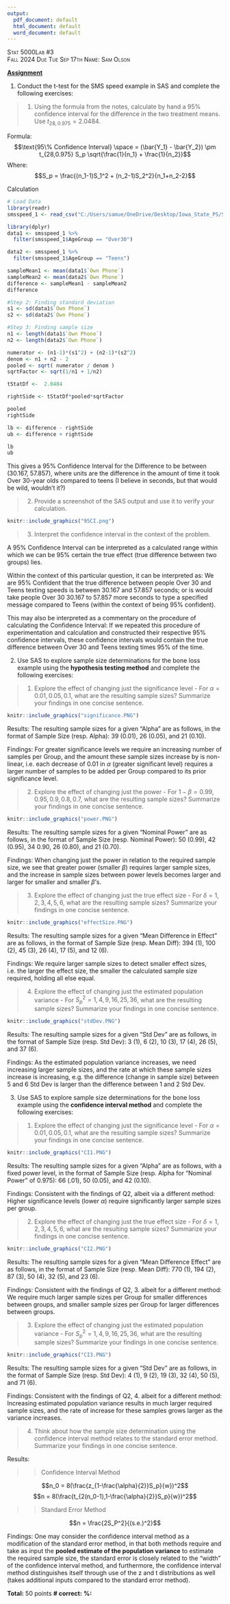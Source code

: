 ```yaml
---
output:
  pdf_document: default
  html_document: default
  word_document: default
---
```

[Stat 5000]{.smallcaps}[Lab #3]{.smallcaps}\
[Fall 2024]{.smallcaps} [Due Tue Sep 17th]{.smallcaps}
[Name: Sam Olson]{.smallcaps} \

**[Assignment]{.underline}**

1. Conduct the t-test for the SMS speed example in SAS and complete the following exercises:

> 1. Using the formula from the notes, calculate by hand a 95% confidence interval for the difference in the two treatment means. Use $t_{28,0.975}=2.0484$.

Formula: 
$$\text{95\% Confidence Interval} \space = (\bar{Y_1} - \bar{Y_2}) \pm t_{28,0.975} S_p \sqrt{\frac{1}{n_1} + \frac{1}{n_2}}$$
Where: 
$$S_p = \frac{(n_1-1)S_1^2 + (n_2-1)S_2^2}{n_1+n_2-2}$$

Calculation
```r
# Load Data 
library(readr)
smsspeed_1 <- read_csv("C:/Users/samue/OneDrive/Desktop/Iowa_State_PS/STAT 5000/Labs/Lab 3/smsspeed-1.csv")
```

```r
library(dplyr)
data1 <- smsspeed_1 %>% 
  filter(smsspeed_1$AgeGroup == "Over30")

data2 <- smsspeed_1 %>% 
  filter(smsspeed_1$AgeGroup == "Teens")

sampleMean1 <- mean(data1$`Own Phone`)
sampleMean2 <- mean(data2$`Own Phone`)
difference <- sampleMean1 - sampleMean2 
difference
```

```r
#Step 2: Finding standard deviation 
s1 <- sd(data1$`Own Phone`)
s2 <- sd(data2$`Own Phone`)

#Step 3: Finding sample size 
n1 <- length(data1$`Own Phone`)
n2 <- length(data2$`Own Phone`)

numerator <- (n1-1)*(s1^2) + (n2-1)*(s2^2)
denom <- n1 + n2 - 2
pooled <- sqrt( numerator / denom )  
sqrtFactor <- sqrt(1/n1 + 1/n2)

tStatDf <-  2.0484

rightSide <- tStatDf*pooled*sqrtFactor 

pooled
rightSide 
```

```r
lb <- difference - rightSide
ub <- difference + rightSide

lb
ub
```
This gives a 95% Confidence Interval for the Difference to be between (30.167, 57.857), where units are the difference in the amount of time it took Over 30-year olds compared to teens (I believe in seconds, but that would be wild, wouldn't it?)

\newpage

> 2.  Provide a screenshot of the SAS output and use it to verify your calculation.

```r
knitr::include_graphics("95CI.png")
```

\newpage 

> 3.  Interpret the confidence interval in the context of the problem.

A 95% Confidence Interval can be interpreted as a calculated range within which we can be 95% certain the true effect (true difference between two groups) lies. 

Within the context of this particular question, it can be interpreted as: We are 95% Confident that the true difference between people Over 30 and Teens texting speeds is between 30.167 and 57.857 seconds; or is would take people Over 30 30.167 to 57.857 more seconds to type a specified message compared to Teens (within the context of being 95% confident). 

This may also be interpreted as a commentary on the procedure of calculating the Confidence Interval: If we repeated this procedure of experimentation and calculation and constructed their respective 95% confidence intervals, these confidence intervals would contain the true difference between Over 30 and Teens texting times 95% of the time. 

\newpage

2.  Use SAS to explore sample size determinations for the bone loss example using the **hypothesis testing method** and complete the following exercises:

> 1.  Explore the effect of changing just the significance level - For $\alpha = 0.01, 0.05, 0.1$, what are the resulting sample sizes? Summarize your findings in one concise sentence.

```r
knitr::include_graphics("significance.PNG")
```
Results: The resulting sample sizes for a given "Alpha" are as follows, in the format of Sample Size (resp. Alpha): 39 (0.01), 26 (0.05), and 21 (0.10). 

Findings: For greater significance levels we require an increasing number of samples per Group, and the amount these sample sizes increase by is non-linear, i.e. each decrease of $0.01$ in $\alpha$ (greater significant level) requires a larger number of samples to be added per Group compared to its prior significance level. 

\newpage

> 2.  Explore the effect of changing just the power - For $1-\beta = 0.99, 0.95, 0.9, 0.8, 0.7$, what are the resulting sample sizes? Summarize your findings in one concise sentence.

```r
knitr::include_graphics("power.PNG")
```

Results: The resulting sample sizes for a given "Nominal Power" are as follows, in the format of Sample Size (resp. Nominal Power): 50 (0.99), 42 (0.95), 34 0.90, 26 (0.80), and 21 (0.70). 

Findings: When changing just the power in relation to the required sample size, we see that greater power (smaller $\beta$) requires larger sample sizes, and the increase in sample sizes between power levels becomes larger and larger for smaller and smaller $\beta$'s. 

\newpage

> 3.  Explore the effect of changing just the true effect size - For $\delta = 1, 2, 3, 4, 5, 6$, what are the resulting sample sizes? Summarize your findings in one concise sentence.

```r
knitr::include_graphics("effectSize.PNG")
```

Results: The resulting sample sizes for a given "Mean Difference in Effect" are as follows, in the format of Sample Size (resp. Mean Diff): 394 (1), 100 (2), 45 (3), 26 (4), 17 (5), and 12 (6). 

Findings: We require larger sample sizes to detect smaller effect sizes, i.e. the larger the effect size, the smaller the calculated sample size required, holding all else equal. 

\newpage

> 4.  Explore the effect of changing just the estimated population variance - For $S_p^2 = 1, 4, 9, 16, 25, 36$, what are the resulting sample sizes? Summarize your findings in one concise sentence.

```r
knitr::include_graphics("stdDev.PNG")
```

Results: The resulting sample sizes for a given "Std Dev" are as follows, in the format of Sample Size (resp. Std Dev): 3 (1), 6 (2), 10 (3), 17 (4), 26 (5), and 37 (6). 

Findings: As the estimated population variance increases, we need increasing larger sample sizes, and the rate at which these sample sizes increase is increasing, e.g. the difference (change in sample size) between 5 and 6 Std Dev is larger than the difference between 1 and 2 Std Dev. 


\newpage


3.  Use SAS to explore sample size determinations for the bone loss example using the **confidence interval method** and complete the following exercises:

> 1.  Explore the effect of changing just the significance level - For $\alpha = 0.01, 0.05, 0.1$, what are the resulting sample sizes? Summarize your findings in one concise sentence.

```r
knitr::include_graphics("CI1.PNG")
```

Results: The resulting sample sizes for a given "Alpha" are as follows, with a fixed power level, in the format of Sample Size (resp. Alpha for "Nominal Power" of 0.975): 66 (.01), 50 (0.05), and 42 (0.10). 

Findings: Consistent with the findings of Q2, albeit via a different method: Higher significance levels (lower $\alpha$) require significantly larger sample sizes per group. 


\newpage


> 2.  Explore the effect of changing just the true effect size - For $\delta = 1, 2, 3, 4, 5, 6$, what are the resulting sample sizes? Summarize your findings in one concise sentence.

```r
knitr::include_graphics("CI2.PNG")
```
Results: The resulting sample sizes for a given "Mean Difference Effect" are as follows, in the format of Sample Size (resp. Mean Diff): 770 (1), 194 (2), 87 (3), 50 (4), 32 (5), and 23 (6). 

Findings: Consistent with the findings of Q2, 3. albeit for a different method: We require much larger sample sizes per Group for smaller differences between groups, and smaller sample sizes per Group for larger differences between groups. 

\newpage

> 3.  Explore the effect of changing just the estimated population variance - For $S_p^2 = 1, 4, 9, 16, 25, 36$, what are the resulting sample sizes? Summarize your findings in one concise sentence.

```r
knitr::include_graphics("CI3.PNG")
```

Results: The resulting sample sizes for a given "Std Dev" are as follows, in the format of Sample Size (resp. Std Dev): 4 (1), 9 (2), 19 (3), 32 (4), 50 (5), and 71 (6). 

Findings: Consistent with the findings of Q2, 4. albeit for a different method: Increasing estimated population variance results in much larger required sample sizes, and the rate of increase for these samples grows larger as the variance increases. 

\newpage

> 4. Think about how the sample size determination using the confidence interval method relates to the standard error method. Summarize your findings in one concise sentence.

Results:

>> Confidence Interval Method

$$n_0 = 8(\frac{z_{1-\frac{\alpha}{2}}S_p}{w})^2$$
$$n = 8(\frac{t_{2(n_0-1),1-\frac{\alpha}{2}}S_p}{w})^2$$

>> Standard Error Method

$$n = \frac{2S_P^2}{(s.e.)^2}$$

Findings: One may consider the confidence interval method as a modification of the standard error method, in that both methods require and take as input the **pooled estimate of the population variance** to estimate the required sample size, the standard error is closely related to the "width" of the confidence interval method, and furthermore, the confidence interval method distinguishes itself through use of the z and t distributions as well (takes additional inputs compared to the standard error method). 

**Total:** 50 points **\# correct:** **%:**
